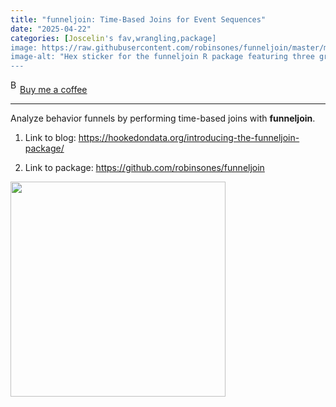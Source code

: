 ```yaml
---
title: "funneljoin: Time-Based Joins for Event Sequences"
date: "2025-04-22"
categories: [Joscelin's fav,wrangling,package]
image: https://raw.githubusercontent.com/robinsones/funneljoin/master/man/figures/logo.png
image-alt: "Hex sticker for the funneljoin R package featuring three gray funnels aligned in a row against a dark purple background with scattered dots, symbolizing sequential data filtering, and the package name 'funneljoin' below."
---
```


<link href="https://fonts.googleapis.com/css?family=Cookie" rel="stylesheet"><a class="bmc-button" target="_blank" href="https://www.buymeacoffee.com/JoscelinRocha">![Buy me a coffee](https://cdn.buymeacoffee.com/buttons/bmc-new-btn-logo.svg){alt="Buy me a coffee" width="15" height="21"}Buy me a coffee</a>

------------------------------------------------------------------------

Analyze behavior funnels by performing time-based joins with **funneljoin**.

1.  Link to blog: <https://hookedondata.org/introducing-the-funneljoin-package/>

2.  Link to package: <https://github.com/robinsones/funneljoin>

![](https://raw.githubusercontent.com/robinsones/funneljoin/master/man/figures/logo.png){width="344"}
